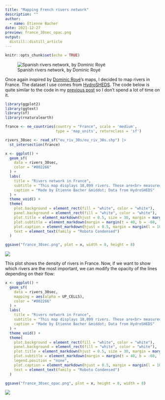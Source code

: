 ```yaml
---
title: "Mapping French rivers network"
description: ""
author:
  - name: Etienne Bacher
date: 2021-12-27
preview: france_30sec_opac.png
output:
  distill::distill_article
---
```


```r
knitr::opts_chunk$set(echo = TRUE)
```

![Spanish rivers network, by Dominic Royé](original_map.png)

Once again inspired by [Dominic Royé](https://dominicroye.github.io/en/graphs/geography/)'s maps, I decided to map rivers in France. The dataset I use comes from [HydroSHEDS](https://hydrosheds.org/). The code below is quite similar to the code in my [previous post](https://www.etiennebacher.com/posts/2021-12-23-reproduce-some-maps-about-3g-and-4g-access/) so I don't spend a lot of time on it.

```r
library(ggplot2)
library(ggtext)
library(sf)
library(rnaturalearth)
```

```r
france <- ne_countries(country = "France", scale = 'medium',
                       type = 'map_units', returnclass = 'sf')  

rivers_30sec <- read_sf("eu_riv_30s/eu_riv_30s.shp") |>
  st_intersection(france)
```

```r
x <- ggplot() +
  geom_sf(
    data = rivers_30sec, 
    color = "#002266"
  ) +
  labs(
    title = "Rivers network in France",
    subtitle = "This map displays 18,099 rivers. These are<br> measured at a grid resolution of 30 arc-seconds<br> (approx. 1km at the equator).",
    caption = "Made by Etienne Bacher &middot; Data from HydroSHEDS"
  ) +
  theme_void() +
  theme(
    plot.background = element_rect(fill = "white", color = "white"),
    panel.background = element_rect(fill = "white", color = "white"),
    plot.title = element_markdown(hjust = 0.5, size = 30, margin = margin(t = 10, b = -20)),
    plot.subtitle = element_markdown(margin = margin(t = 40, b = -60, l = 10), size = 12),
    plot.caption = element_markdown(hjust = 0.5, margin = margin(l = 10, b = 20, t = -30)),
    text = element_text(family = "Roboto Condensed")
  )

ggsave("france_30sec.png", plot = x, width = 8, height = 8)
```

![](france_30sec.png)

This plot shows the density of rivers in France. Now, if we want to show which rivers are the most important, we can modify the opacity of the lines depending on their flow:

```r
x <- ggplot() +
  geom_sf(
    data = rivers_30sec, 
    mapping = aes(alpha = UP_CELLS),
    color = "#002266"
  ) +
  labs(
    title = "Rivers network in France",
    subtitle = "This map displays 18,099 rivers. These are<br> measured at a grid resolution of 30 arc-seconds<br> (approx. 1km at the equator). Line opacity<br> represents the size of the flow.",
    caption = "Made by Etienne Bacher &middot; Data from HydroSHEDS"
  ) +
  theme_void() +
  theme(
    plot.background = element_rect(fill = "white", color = "white"),
    panel.background = element_rect(fill = "white", color = "white"),
    plot.title = element_markdown(hjust = 0.5, size = 30, margin = margin(t = 10, b = -20)),
    plot.subtitle = element_markdown(margin = margin(t = 40, b = -60, l = 10), size = 12),
    legend.position = "none",
    plot.caption = element_markdown(hjust = 0.5, margin = margin(l = 10, b = 20, t = -30)),
    text = element_text(family = "Roboto Condensed")
  )

ggsave("france_30sec_opac.png", plot = x, height = 8, width = 8)
```

![](france_30sec_opac.png)